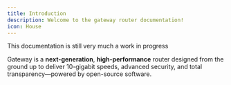 ```yaml
---
title: Introduction
description: Welcome to the gateway router documentation!
icon: House
---
```


<Callout title="Warning" type="warn">
  This documentation is still very much a work in progress
</Callout>

Gateway is a **next-generation**, **high-performance** router designed from the ground up to deliver 10-gigabit speeds, advanced security, and total transparency—powered by open-source software.


